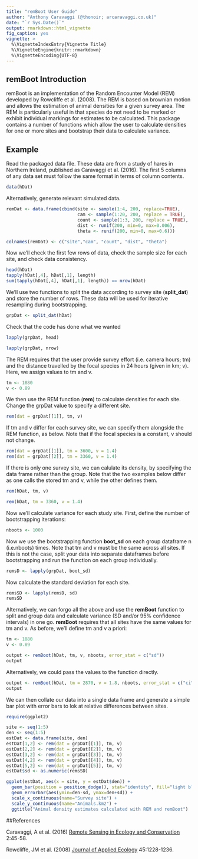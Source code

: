 ```yaml
---
title: "remBoot User Guide"
author: "Anthony Caravaggi (@thonoir; arcaravaggi.co.uk)"
date: "`r Sys.Date()`"
output: rmarkdown::html_vignette
fig_caption: yes
vignette: >
  %\VignetteIndexEntry{Vignette Title}
  %\VignetteEngine{knitr::rmarkdown}
  %\VignetteEncoding{UTF-8}
---
```


## remBoot Introduction

remBoot is an implementation of the Random Encounter Model (REM) developed by Rowcliffe et al. (2008). The REM is based on brownian motion and allows the estimation of animal densities for a given survey area. The REM is particularly useful in that species do not need to be marked or exhibit individual markings for estimates to be calculated. This package contains a number of functions which allow the user to calculate densities for one or more sites and bootstrap their data to calculate variance. 

## Example

Read the packaged data file. These data are from a study of hares in Northern Ireland, published as Caravaggi et al. (2016). The first 5 columns of any data set must follow the same format in terms of column contents.

```r

data(hDat)

```

Alternatively, generate relevant simulated data. 

```r

remDat <- data.frame(cbind(site <- sample(1:4, 200, replace=TRUE),
                           cam <- sample(1:20, 200, replace = TRUE),
                           count <- sample(1:3, 200, replace = TRUE),
                           dist <- runif(200, min=0, max=0.006),
                           theta <- runif(200, min=0, max=0.6)))

colnames(remDat) <- c("site","cam", "count", "dist", "theta")

```


Now we'll check the first few rows of data, check the sample size for each site, and check data consistency.

```r
head(hDat) 
tapply(hDat[,4], hDat[,1], length) 
sum(tapply(hDat[,4], hDat[,1], length)) == nrow(hDat) 
```

We'll use two functions to split the data according to survey site (__split_dat__) and store the number of rows. These data will be used for iterative resampling during bootstrapping.

```r

grpDat <- split_dat(hDat)

```

Check that the code has done what we wanted

```r
lapply(grpDat, head)

lapply(grpDat, nrow)
```

The REM requires that the user provide survey effort (i.e. camera hours; tm) and the distance travelled by the focal species in 24 hours (given in km; v). Here, we assign values to tm and v.

```r
tm <- 1880
v <- 0.89
```

We then use the REM function (__rem__) to calculate densities for each site. Change the grpDat value to specify a different site.

```r
rem(dat = grpDat[[1]], tm, v) 
```


If tm and v differ for each survey site, we can specify them alongside the REM function, as below. Note that if the focal species is a constant, v should not change.

```r
rem(dat = grpDat[[1]], tm = 3600, v = 1.4) 
rem(dat = grpDat[[2]], tm = 3360, v = 1.4) 
```

If there is only one survey site, we can calulate its density, by specifying the data frame rather than the group. Note that the two examples below differ as one calls the stored tm and v, while the other defines them.

```r
rem(hDat, tm, v) 

rem(hDat, tm = 3360, v = 1.4) 
```

Now we'll calculate variance for each study site. First, define the number of bootstrapping iterations:

```r
nboots <- 1000
```

Now we use the bootstrapping function __boot_sd__ on each group dataframe n (i.e.nboots) times. Note that tm and v must be the same across all sites. If this is not the case, split your data into separate dataframes before bootstrapping and run the function on each group individually.

```r
remsD <- lapply(grpDat, boot_sd)
```

Now calculate the standard deviation for each site.

```r
remsSD <- lapply(remsD, sd)
remsSD
```


Alternatively, we can forgo all the above and use the __remBoot__ function to split and group data and calculate variance (SD and/or 95% confidence intervals) in one go. __remBoot__ requires that all sites have the same values for tm and v. As before, we'll define tm and v a priori:

```r
tm <- 1880
v <- 0.89
```


```r
output <- remBoot(hDat, tm, v, nboots, error_stat = c("sd"))
output
```

Alternatively, we could pass the values to the function directly.

```r
output <- remBoot(hDat, tm = 2870, v = 1.8, nboots, error_stat = c("ci"))
output
```

We can then collate our data into a single data frame and generate a simple bar plot with error bars to lok at relative differences between sites.

```r
require(ggplot2)

site <- seq(1:5)
den <- seq(1:5)
estDat <- data.frame(site, den)
estDat[1,2] <- rem(dat = grpDat[[1]], tm, v) 
estDat[2,2] <- rem(dat = grpDat[[2]], tm, v) 
estDat[3,2] <- rem(dat = grpDat[[3]], tm, v)
estDat[4,2] <- rem(dat = grpDat[[4]], tm, v)
estDat[5,2] <- rem(dat = grpDat[[5]], tm, v)
estDat$sd <- as.numeric(remsSD)
```

```r

ggplot(estDat, aes(x = site, y = estDat$den)) +  
  geom_bar(position = position_dodge(), stat="identity", fill="light blue") + 
  geom_errorbar(aes(ymin=den-sd, ymax=den+sd)) +
  scale_x_continuous(name="Survey site") +
  scale_y_continuous(name="Animals.km2") +
  ggtitle("Animal density estimates calculated with REM and remBoot")
```

##References

Caravaggi, A et al. (2016) [Remote Sensing in Ecology and Conservation](http://onlinelibrary.wiley.com/doi/10.1002/rse2.11/abstract) 2:45-58.

Rowcliffe, JM et al. (2008) [Journal of Applied Ecology](http://onlinelibrary.wiley.com/doi/10.1111/j.1365-2664.2008.01473.x/full) 45:1228-1236.